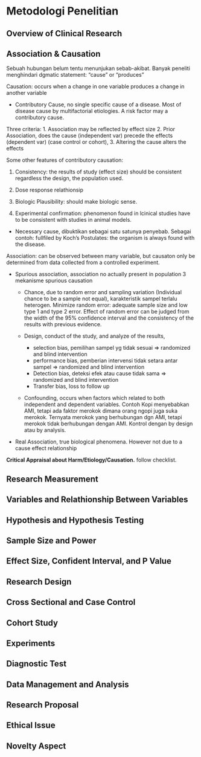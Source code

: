 # Metodologi Penelitian

## Overview of Clinical Research
## Association & Causation

Sebuah hubungan belum tentu menunjukan sebab-akibat. Banyak peneliti menghindari dgmatic statement: "cause" or "produces"

Causation: occurs when a change in one variable produces a change in another variable

- Contributory Cause, no single specific cause of a disease. Most of disease cause by multifactorial etiologies. A risk factor may a contributory cause.

Three criteria:
1.  Association may be reflected by effect size
2.  Prior Association, does the cause (independent var) precede the effects (dependent var) (case control or cohort), 
3.  Altering the cause alters the effects

Some other features of contributory causation:

1. Consistency: the results of study (effect size) should be consistent regardless the design, the population used.

2. Dose response relathionsip

3. Biologic Plausibility: should make biologic sense.

4. Experimental confirmation: phenomenon found in lcinical studies have to be consistent with studies in animal models.


- Necessary cause, dibuktikan sebagai satu satunya penyebab. Sebagai contoh: fullfiled by Koch's Postulates: the organism is always found with the disease.

Association: can be observed between many variable, but causaton only be determined from data collected from a controlled experiment.

- Spurious association, association no actually present in population
  3 mekanisme spurious causation  
    
    + Chance, due to random error and sampling variation (Individual chance to be a sample not equal), karakteristik sampel terlalu heterogen. Minimize random error: adequate sample size and low type 1 and type 2 error. Effect of random error can be judged from the width of the 95% confidence interval and the consistency of the results with previous evidence.
    
    + Design, conduct of the study, and analyze of the results, 
        * selection bias, pemilihan sampel yg tidak sesuai => randomized and blind intervention
        * performance bias, pemberian intervensi tidak setara antar sampel => randomized and blind intervention
        * Detection bias, deteksi efek atau cause tidak sama => randomized and blind intervention
        * Transfer bias, loss to follow up
      
    + Confounding, occurs when factors which related to both independent and dependent variables. Contoh Kopi menyebabkan AMI, tetapi ada faktor merokok dimana orang ngopi juga suka merokok. Ternyata merokok yang berhubungan dgn AMI, tetapi merokok tidak berhubungan dengan AMI.
      Kontrol dengan by design atau by analysis.
    
- Real Association, true biological phenomena. However not due to a cause effect relationship

**Critical Appraisal about Harm/Etiology/Causation.**
follow checklist.

## Research Measurement
## Variables and Relathionship Between Variables
## Hypothesis and Hypothesis Testing
## Sample Size and Power
## Effect Size, Confident Interval, and P Value
## Research Design
## Cross Sectional and Case Control
## Cohort Study
## Experiments
## Diagnostic Test
## Data Management and Analysis
## Research Proposal
## Ethical Issue
## Novelty Aspect
